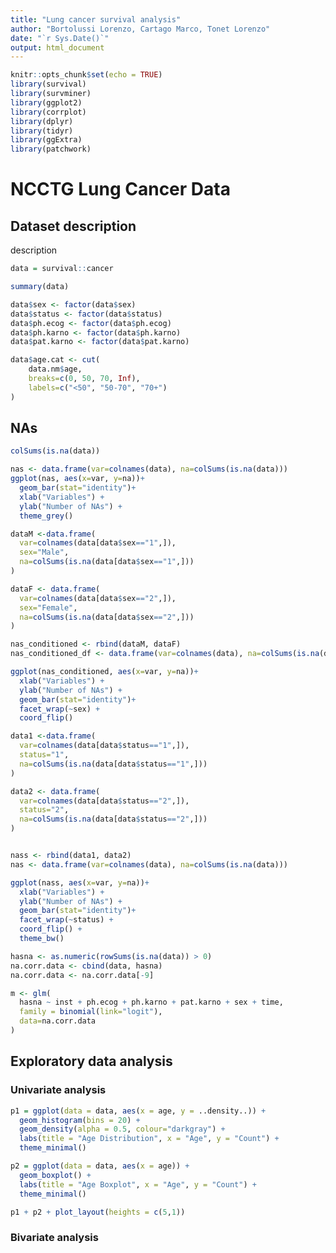 ```yaml
---
title: "Lung cancer survival analysis"
author: "Bortolussi Lorenzo, Cartago Marco, Tonet Lorenzo"
date: "`r Sys.Date()`"
output: html_document
---
```


```r
knitr::opts_chunk$set(echo = TRUE)
library(survival)
library(survminer)
library(ggplot2)
library(corrplot)
library(dplyr)
library(tidyr)
library(ggExtra)
library(patchwork)
```

# NCCTG Lung Cancer Data
## Dataset description
description

```r
data = survival::cancer
```

```r
summary(data)
```

```r
data$sex <- factor(data$sex)
data$status <- factor(data$status)
data$ph.ecog <- factor(data$ph.ecog)
data$ph.karno <- factor(data$ph.karno)
data$pat.karno <- factor(data$pat.karno)
```

```r
data$age.cat <- cut(
    data.nm$age, 
    breaks=c(0, 50, 70, Inf), 
    labels=c("<50", "50-70", "70+")
)
```

## NAs
```r
colSums(is.na(data))
```

```r
nas <- data.frame(var=colnames(data), na=colSums(is.na(data)))
ggplot(nas, aes(x=var, y=na))+ 
  geom_bar(stat="identity")+
  xlab("Variables") +
  ylab("Number of NAs") +
  theme_grey()

```

```r

dataM <-data.frame(
  var=colnames(data[data$sex=="1",]), 
  sex="Male", 
  na=colSums(is.na(data[data$sex=="1",]))
)

dataF <- data.frame(
  var=colnames(data[data$sex=="2",]),
  sex="Female",
  na=colSums(is.na(data[data$sex=="2",]))
)

nas_conditioned <- rbind(dataM, dataF)
nas_conditioned_df <- data.frame(var=colnames(data), na=colSums(is.na(data)))

ggplot(nas_conditioned, aes(x=var, y=na))+ 
  xlab("Variables") +
  ylab("Number of NAs") +
  geom_bar(stat="identity")+
  facet_wrap(~sex) +
  coord_flip()
```
```r
data1 <-data.frame(
  var=colnames(data[data$status=="1",]),
  status="1",
  na=colSums(is.na(data[data$status=="1",]))
)

data2 <- data.frame(
  var=colnames(data[data$status=="2",]),
  status="2",
  na=colSums(is.na(data[data$status=="2",]))
)


nass <- rbind(data1, data2)
nas <- data.frame(var=colnames(data), na=colSums(is.na(data)))

ggplot(nass, aes(x=var, y=na))+
  xlab("Variables") +
  ylab("Number of NAs") +
  geom_bar(stat="identity")+
  facet_wrap(~status) +
  coord_flip() +
  theme_bw()
```


```r
hasna <- as.numeric(rowSums(is.na(data)) > 0)
na.corr.data <- cbind(data, hasna)
na.corr.data <- na.corr.data[-9]

m <- glm(
  hasna ~ inst + ph.ecog + ph.karno + pat.karno + sex + time,
  family = binomial(link="logit"),
  data=na.corr.data
)
```

## Exploratory data analysis
### Univariate analysis
```r

p1 = ggplot(data = data, aes(x = age, y = ..density..)) +
  geom_histogram(bins = 20) +
  geom_density(alpha = 0.5, colour="darkgray") +
  labs(title = "Age Distribution", x = "Age", y = "Count") +
  theme_minimal()

p2 = ggplot(data = data, aes(x = age)) +
  geom_boxplot() +
  labs(title = "Age Boxplot", x = "Age", y = "Count") +
  theme_minimal()

p1 + p2 + plot_layout(heights = c(5,1))
```

### Bivariate analysis